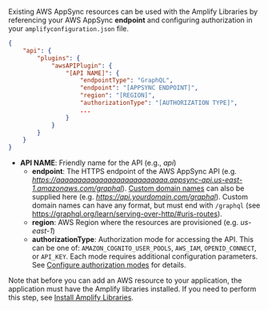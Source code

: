 Existing AWS AppSync resources can be used with the Amplify Libraries by referencing your AWS AppSync **endpoint** and configuring authorization  in your `amplifyconfiguration.json` file.

```json
{
    "api": {
        "plugins": {
            "awsAPIPlugin": {
                "[API NAME]": {
                    "endpointType": "GraphQL",
                    "endpoint": "[APPSYNC ENDPOINT]",
                    "region": "[REGION]",
                    "authorizationType": "[AUTHORIZATION TYPE]",
                    ...
                }
            }
        }
    }
}
```

- **API NAME**: Friendly name for the API (e.g., *api*)
  - **endpoint**: The HTTPS endpoint of the AWS AppSync API (e.g. *https://aaaaaaaaaaaaaaaaaaaaaaaaaa.appsync-api.us-east-1.amazonaws.com/graphql*). [Custom domain names](https://docs.aws.amazon.com/appsync/latest/devguide/custom-domain-name.html) can also be supplied here (e.g. *https://api.yourdomain.com/graphql*). Custom domain names can have any format, but must end with `/graphql` (see https://graphql.org/learn/serving-over-http/#uris-routes).
  - **region**:  AWS Region where the resources are provisioned (e.g. *us-east-1*)
  - **authorizationType**: Authorization mode for accessing the API. This can be one of: `AMAZON_COGNITO_USER_POOLS`, `AWS_IAM`, `OPENID_CONNECT`, or `API_KEY`. Each mode requires additional configuration parameters. See [Configure authorization modes](/[platform]/build-a-backend/graphqlapi/customize-authz-modes/) for  details.

Note that before you can add an AWS resource to your application, the application must have the Amplify libraries installed. If you need to perform this step, see [Install Amplify Libraries](/[platform]/start/project-setup/create-application/#n2-install-amplify-libraries). 
